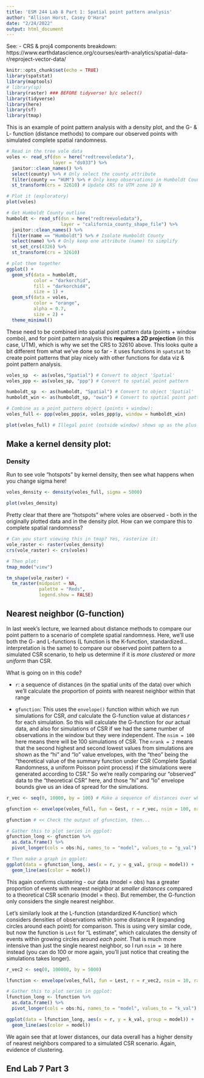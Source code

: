 ```yaml
---
title: 'ESM 244 Lab 8 Part 1: Spatial point pattern analysis'
author: "Allison Horst, Casey O'Hara"
date: "2/24/2022"
output: html_document
---
```


See: - CRS & proj4 components breakdown: https://www.earthdatascience.org/courses/earth-analytics/spatial-data-r/reproject-vector-data/

```r
knitr::opts_chunk$set(echo = TRUE)
library(spatstat)
library(maptools) 
# library(sp)
library(raster) ### BEFORE tidyverse! b/c select()
library(tidyverse)
library(here)
library(sf)
library(tmap)

```

This is an example of point pattern analysis with a density plot, and the G- & L- function (distance methods) to compare our observed points with simulated complete spatial randomness.

```r
# Read in the tree vole data
voles <- read_sf(dsn = here("redtreevoledata"), 
                 layer = "ds033") %>% 
  janitor::clean_names() %>%
  select(county) %>% # Only select the county attribute
  filter(county == "HUM") %>% # Only keep observations in Humboldt County
  st_transform(crs = 32610) # Update CRS to UTM zone 10 N

# Plot it (exploratory)
plot(voles)

# Get Humboldt County outline
humboldt <- read_sf(dsn = here("redtreevoledata"), 
                    layer = "california_county_shape_file") %>% 
  janitor::clean_names() %>%
  filter(name == "Humboldt") %>% # Isolate Humboldt County
  select(name) %>% # Only keep one attribute (name) to simplify
  st_set_crs(4326) %>%
  st_transform(crs = 32610)

# plot them together
ggplot() +
  geom_sf(data = humboldt, 
          color = "darkorchid", 
          fill = "darkorchid4", 
          size = 1) +
  geom_sf(data = voles, 
          color = "orange", 
          alpha = 0.7, 
          size = 2) +
  theme_minimal()
```

These need to be combined into spatial point pattern data (points + window combo), and for point pattern analysis this **requires a 2D projection** (in this case, UTM), which is why we set the CRS to 32610 above. This looks quite a bit different from what we've done so far - it uses functions in `spatstat` to create point patterns that play nicely with other functions for data viz & point pattern analysis.

```r
voles_sp  <- as(voles,"Spatial") # Convert to object 'Spatial'
voles_ppp <- as(voles_sp, "ppp") # Convert to spatial point pattern

humboldt_sp  <- as(humboldt, "Spatial") # Convert to object 'Spatial'
humboldt_win <- as(humboldt_sp, "owin") # Convert to spatial point pattern from spatstat

# Combine as a point pattern object (points + window):
voles_full <- ppp(voles_ppp$x, voles_ppp$y, window = humboldt_win)

plot(voles_full) # Illegal point (outside window) shows up as the plus sign
```

## Make a kernel density plot:

### Density

Run to see vole "hotspots" by kernel density, then see what happens when you change sigma here!

```r
voles_density <- density(voles_full, sigma = 5000)

plot(voles_density)
```

Pretty clear that there are "hotspots" where voles are observed - both in the originally plotted data and in the density plot. How can we compare this to complete spatial randomness? 

```r
# Can you start viewing this in tmap? Yes, rasterize it: 
vole_raster <- raster(voles_density)
crs(vole_raster) <- crs(voles)

# Then plot: 
tmap_mode("view")

tm_shape(vole_raster) +
  tm_raster(midpoint = NA, 
            palette = "Reds", 
            legend.show = FALSE)
```


## Nearest neighbor (G-function)

In last week's lecture, we learned about distance methods to compare our point pattern to a scenario of complete spatial randomness. Here, we'll use both the G- and L-functions (L function is the K-function, standardized...interpretation is the same) to compare our observed point pattern to a simulated CSR scenario, to help us determine if it is *more clustered* or *more uniform* than CSR.

What is going on in this code? 

- `r`: a sequence of distances (in the spatial units of the data) over which we'll calculate the proportion of points with nearest neighbor within that range

- `gfunction`: This uses the `envelope()` function within which we run simulations for CSR, *and* calculate the G-function value at distances *r* for each simulation. So this will calculate the G-function for *our* actual data, and also for simulations of CSR if we had the same number of observations in the window but they were independent. The `nsim = 100` here means there will be 100 simulations of CSR. The `nrank = 2` means that the second highest and second lowest values from simulations are shown as the "hi" and "lo" value envelopes, with the "theo" being the "theoretical value of the summary function under CSR (Complete Spatial Randomness, a uniform Poisson point process) if the simulations were generated according to CSR." So we're really comparing our "observed" data to the "theoretical CSR" here, and those "hi" and "lo" envelope bounds give us an idea of spread for the simulations. 
 
```r
r_vec <- seq(0, 10000, by = 100) # Make a sequence of distances over which you'll calculate G(r)

gfunction <- envelope(voles_full, fun = Gest, r = r_vec, nsim = 100, nrank = 2) # Calculate the actual and theoretical G(r) values, using 100 simulations of CRS for the "theoretical" outcome

gfunction # << Check the output of gfunction, then...

# Gather this to plot series in ggplot:
gfunction_long <- gfunction %>% 
  as.data.frame() %>% 
  pivot_longer(cols = obs:hi, names_to = "model", values_to = "g_val")

# Then make a graph in ggplot:
ggplot(data = gfunction_long, aes(x = r, y = g_val, group = model)) +
  geom_line(aes(color = model))
```

This again confirms clustering - our data (model = obs) has a greater proportion of events with nearest neighbor at *smaller distances* compared to a theoretical CSR scenario (model = theo). But remember, the G-function only considers the single nearest neighbor. 

Let's similarly look at the L-function (standardized K-function) which considers densities of observations within some distance R (expanding circles around each point) for comparison. This is using very similar code, but now the function is `Lest` for "L estimate", which calculates the density of events within growing circles around *each point*. That is much more intensive than just the single nearest neighbor, so I run `nsim = 10` here instead (you can do 100 or more again, you'll just notice that creating the simulations takes longer).

```r
r_vec2 <- seq(0, 100000, by = 5000)

lfunction <- envelope(voles_full, fun = Lest, r = r_vec2, nsim = 10, rank = 2, global = TRUE)

# Gather this to plot series in ggplot:
lfunction_long <- lfunction %>% 
  as.data.frame() %>% 
  pivot_longer(cols = obs:hi, names_to = "model", values_to = "k_val")

ggplot(data = lfunction_long, aes(x = r, y = k_val, group = model)) +
  geom_line(aes(color = model))
```

We again see that at lower distances, our data overall has a higher density of nearest neighbors compared to a simulated CSR scenario. Again, evidence of clustering. 

## End Lab 7 Part 3